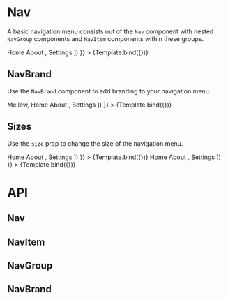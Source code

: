 

<Meta
  title="Components/Nav"
  component={Nav}
/>


# Nav
A basic navigation menu consists out of the `Nav` component with nested `NavGroup` components and `NavItem` components within these groups.

<Canvas>
  <Story
    name="Nav"
    args={{
      children: ([
        <NavGroup className="me-auto">
          <NavItem href="#">Home</NavItem>
          <NavItem href="#">About</NavItem>
        </NavGroup>,
        <NavGroup>
          <NavItem href="#">Settings</NavItem>
        </NavGroup>
      ])
    }}
  >
    {Template.bind({})}
  </Story>
</Canvas>

## NavBrand
Use the `NavBrand` component to add branding to your navigation menu.

<Canvas>
  <Story
    name="Brand"
    args={{
      children: ([
        <NavBrand href="#">Mellow</NavBrand>,
        <NavGroup className="me-auto">
          <NavItem href="#">Home</NavItem>
          <NavItem href="#">About</NavItem>
        </NavGroup>,
        <NavGroup>
          <NavItem href="#">Settings</NavItem>
        </NavGroup>
      ])
    }}
  >
    {Template.bind({})}
  </Story>
</Canvas>

## Sizes
Use the `size` prop to change the size of the navigation menu.

<Canvas>
  <Story
    name="Small"
    args={{
      size: 'sm',
      children: ([
        <NavGroup className="me-auto">
          <NavItem href="#">Home</NavItem>
          <NavItem href="#">About</NavItem>
        </NavGroup>,
        <NavGroup>
          <NavItem href="#">Settings</NavItem>
        </NavGroup>
      ])
    }}
  >
    {Template.bind({})}
  </Story>
</Canvas>

<Canvas>
  <Story
    name="Large"
    args={{
      size: 'lg',
      children: ([
        <NavGroup className="me-auto">
          <NavItem href="#">Home</NavItem>
          <NavItem href="#">About</NavItem>
        </NavGroup>,
        <NavGroup>
          <NavItem href="#">Settings</NavItem>
        </NavGroup>
      ])
    }}
  >
    {Template.bind({})}
  </Story>
</Canvas>

# API
## Nav
<ArgsTable of={Nav} />

## NavItem
<ArgsTable of={NavItem} />

## NavGroup
<ArgsTable of={NavGroup} />

## NavBrand
<ArgsTable of={NavBrand} />
